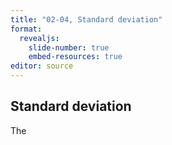 ```yaml
---
title: "02-04, Standard deviation"
format: 
  revealjs:
    slide-number: true
    embed-resources: true
editor: source
---
```


## Standard deviation

:::notes
The
:::
  
